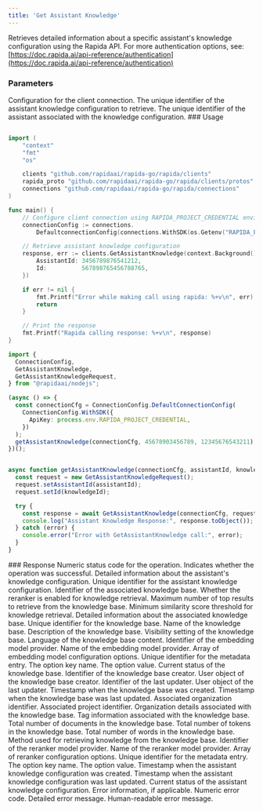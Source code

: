 ```yaml
---
title: 'Get Assistant Knowledge'
---
```

Retrieves detailed information about a specific assistant's knowledge configuration using the Rapida API.
<Info>
For more authentication options, see: [https://doc.rapida.ai/api-reference/authentication](https://doc.rapida.ai/api-reference/authentication)
</Info>
### Parameters
<ParamField body="connectionConfig" type="ConnectionConfig" required>
Configuration for the client connection.
</ParamField>
<ParamField body="request" type="GetAssistantKnowledgeRequest" required>
<Expandable>
<ParamField body="id" type="uint64" required>
The unique identifier of the assistant knowledge configuration to retrieve.
</ParamField>
<ParamField body="assistantId" type="uint64" required>
The unique identifier of the assistant associated with the knowledge configuration.
</ParamField>
</Expandable>
</ParamField>
### Usage
<CodeGroup>

```go Go

import (
	"context"
	"fmt"
	"os"

	clients "github.com/rapidaai/rapida-go/rapida/clients"
	rapida_proto "github.com/rapidaai/rapida-go/rapida/clients/protos"
	connections "github.com/rapidaai/rapida-go/rapida/connections"
)

func main() {
	// Configure client connection using RAPIDA_PROJECT_CREDENTIAL environment variable
	connectionConfig := connections.
		DefaultconnectionConfig(connections.WithSDK(os.Getenv("RAPIDA_PROJECT_CREDENTIAL")))

	// Retrieve assistant knowledge configuration
	response, err := clients.GetAssistantKnowledge(context.Background(), connectionConfig, &rapida_proto.GetAssistantKnowledgeRequest{
		AssistantId: 3456789876541212,
		Id:          567898765456788765,
	})

	if err != nil {
		fmt.Printf("Error while making call using rapida: %+v\n", err)
		return
	}

	// Print the response
	fmt.Printf("Rapida calling response: %+v\n", response)
}
```
```typescript NodeJs
import {
  ConnectionConfig,
  GetAssistantKnowledge,
  GetAssistantKnowledgeRequest,
} from "@rapidaai/nodejs";

(async () => {
  const connectionCfg = ConnectionConfig.DefaultConnectionConfig(
    ConnectionConfig.WithSDK({
      ApiKey: process.env.RAPIDA_PROJECT_CREDENTIAL,
    })
  );
  getAssistantKnowledge(connectionCfg, 45678903456789, 12345676543211);
})();


async function getAssistantKnowledge(connectionCfg, assistantId, knowledgeId) {
  const request = new GetAssistantKnowledgeRequest();
  request.setAssistantId(assistantId);
  request.setId(knowledgeId);

  try {
    const response = await GetAssistantKnowledge(connectionCfg, request);
    console.log("Assistant Knowledge Response:", response.toObject());
  } catch (error) {
    console.error("Error with GetAssistantKnowledge call:", error);
  }
}

```
</CodeGroup>
### Response
<ParamField body="code" type="int32">
Numeric status code for the operation.
</ParamField>
<ParamField body="success" type="boolean">
Indicates whether the operation was successful.
</ParamField>
<ParamField body="data" type="AssistantKnowledge">
Detailed information about the assistant's knowledge configuration.
<Expandable>
<ParamField body="id" type="uint64">
Unique identifier for the assistant knowledge configuration.
</ParamField>
<ParamField body="knowledgeId" type="uint64">
Identifier of the associated knowledge base.
</ParamField>
<ParamField body="rerankerEnable" type="boolean">
Whether the reranker is enabled for knowledge retrieval.
</ParamField>
<ParamField body="topK" type="uint32">
Maximum number of top results to retrieve from the knowledge base.
</ParamField>
<ParamField body="scoreThreshold" type="float32">
Minimum similarity score threshold for knowledge retrieval.
</ParamField>
<ParamField body="knowledge" type="Knowledge">
Detailed information about the associated knowledge base.
<Expandable>
<ParamField body="id" type="uint64">
Unique identifier for the knowledge base.
</ParamField>
<ParamField body="name" type="string">
Name of the knowledge base.
</ParamField>
<ParamField body="description" type="string">
Description of the knowledge base.
</ParamField>
<ParamField body="visibility" type="string">
Visibility setting of the knowledge base.
</ParamField>
<ParamField body="language" type="string">
Language of the knowledge base content.
</ParamField>
<ParamField body="embeddingModelProviderId" type="uint64">
Identifier of the embedding model provider.
</ParamField>
<ParamField body="embeddingModelProviderName" type="string">
Name of the embedding model provider.
</ParamField>
<ParamField body="knowledgeEmbeddingModelOptions" type="Metadata[]">
Array of embedding model configuration options.
<Expandable>
<ParamField body="id" type="uint64">
Unique identifier for the metadata entry.
</ParamField>
<ParamField body="key" type="string">
The option key name.
</ParamField>
<ParamField body="value" type="string">
The option value.
</ParamField>
</Expandable>
</ParamField>
<ParamField body="status" type="string">
Current status of the knowledge base.
</ParamField>
<ParamField body="createdBy" type="uint64">
Identifier of the knowledge base creator.
</ParamField>
<ParamField body="createdUser" type="User">
User object of the knowledge base creator.
</ParamField>
<ParamField body="updatedBy" type="uint64">
Identifier of the last updater.
</ParamField>
<ParamField body="updatedUser" type="User">
User object of the last updater.
</ParamField>
<ParamField body="createdDate" type="timestamp">
Timestamp when the knowledge base was created.
</ParamField>
<ParamField body="updatedDate" type="timestamp">
Timestamp when the knowledge base was last updated.
</ParamField>
<ParamField body="organizationId" type="uint64">
Associated organization identifier.
</ParamField>
<ParamField body="projectId" type="uint64">
Associated project identifier.
</ParamField>
<ParamField body="organization" type="Organization">
Organization details associated with the knowledge base.
</ParamField>
<ParamField body="knowledgeTag" type="Tag">
Tag information associated with the knowledge base.
</ParamField>
<ParamField body="documentCount" type="uint32">
Total number of documents in the knowledge base.
</ParamField>
<ParamField body="tokenCount" type="uint32">
Total number of tokens in the knowledge base.
</ParamField>
<ParamField body="wordCount" type="uint32">
Total number of words in the knowledge base.
</ParamField>
</Expandable>
</ParamField>
<ParamField body="retrievalMethod" type="string">
Method used for retrieving knowledge from the knowledge base.
</ParamField>
<ParamField body="rerankerModelProviderId" type="uint64">
Identifier of the reranker model provider.
</ParamField>
<ParamField body="rerankerModelProviderName" type="string">
Name of the reranker model provider.
</ParamField>
<ParamField body="assistantKnowledgeRerankerOptions" type="Metadata[]">
Array of reranker configuration options.
<Expandable>
<ParamField body="id" type="uint64">
Unique identifier for the metadata entry.
</ParamField>
<ParamField body="key" type="string">
The option key name.
</ParamField>
<ParamField body="value" type="string">
The option value.
</ParamField>
</Expandable>
</ParamField>
<ParamField body="createdDate" type="timestamp">
Timestamp when the assistant knowledge configuration was created.
</ParamField>
<ParamField body="updatedDate" type="timestamp">
Timestamp when the assistant knowledge configuration was last updated.
</ParamField>
<ParamField body="status" type="string">
Current status of the assistant knowledge configuration.
</ParamField>
</Expandable>
</ParamField>
<ParamField body="error" type="object">
Error information, if applicable.
<Expandable>
<ResponseField name="errorCode" type="uint64">
Numeric error code.
</ResponseField>
<ResponseField name="errorMessage" type="string">
Detailed error message.
</ResponseField>
<ResponseField name="humanMessage" type="string">
Human-readable error message.
</ResponseField>
</Expandable>
</ParamField>